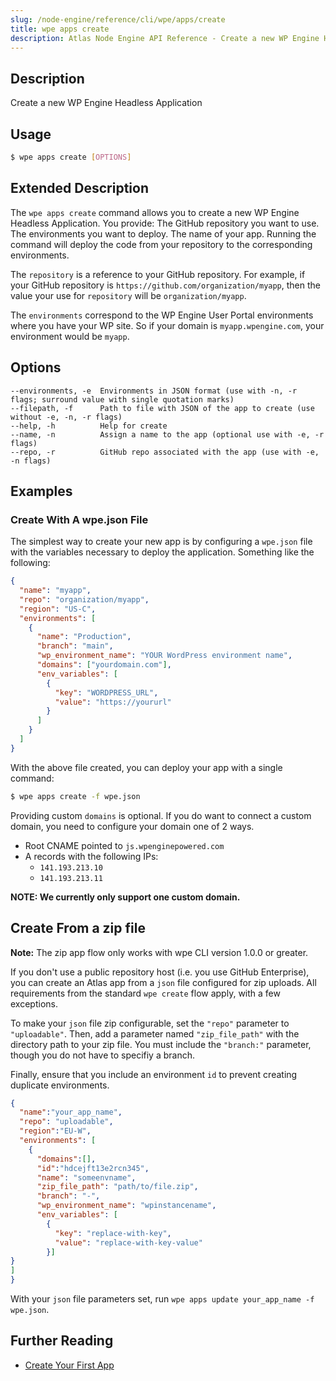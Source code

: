```yaml
---
slug: /node-engine/reference/cli/wpe/apps/create
title: wpe apps create
description: Atlas Node Engine API Reference - Create a new WP Engine Headless Application
---
```


## Description

Create a new WP Engine Headless Application

## Usage

```bash
$ wpe apps create [OPTIONS]
```

## Extended Description

The `wpe apps create` command allows you to create a new WP Engine Headless Application. You provide:
The GitHub repository you want to use.
The environments you want to deploy.
The name of your app.
Running the command will deploy the code from your repository to the corresponding environments.

The `repository` is a reference to your GitHub repository. For example, if your GitHub repository is `https://github.com/organization/myapp`, then the value your use for `repository` will be `organization/myapp`.

The `environments` correspond to the WP Engine User Portal environments where you have your WP site. So if your domain is `myapp.wpengine.com`, your environment would be `myapp`.

## Options

```
--environments, -e  Environments in JSON format (use with -n, -r flags; surround value with single quotation marks)
--filepath, -f      Path to file with JSON of the app to create (use without -e, -n, -r flags)
--help, -h          Help for create
--name, -n          Assign a name to the app (optional use with -e, -r flags)
--repo, -r          GitHub repo associated with the app (use with -e, -n flags)
```

## Examples

### Create With A wpe.json File

The simplest way to create your new app is by configuring a `wpe.json` file with the variables necessary to deploy the application. Something like the following:

```json
{
  "name": "myapp",
  "repo": "organization/myapp",
  "region": "US-C",
  "environments": [
    {
      "name": "Production",
      "branch": "main",
      "wp_environment_name": "YOUR WordPress environment name",
      "domains": ["yourdomain.com"],
      "env_variables": [
        {
          "key": "WORDPRESS_URL",
          "value": "https://yoururl"
        }
      ]
    }
  ]
}
```

With the above file created, you can deploy your app with a single command:

```bash
$ wpe apps create -f wpe.json
```

Providing custom `domains` is optional. If you do want to connect a custom domain, you need to configure your domain one of 2 ways.

- Root CNAME pointed to `js.wpenginepowered.com`
- A records with the following IPs:
  - `141.193.213.10`
  - `141.193.213.11`

**NOTE: We currently only support one custom domain.**

## Create From a zip file

**Note:** The zip app flow only works with wpe CLI version 1.0.0 or greater.

If you don't use a public repository host (i.e. you use GitHub Enterprise), you can create an Atlas app from a `json` file configured for zip uploads. All requirements from the standard `wpe create` flow apply, with a few exceptions.

To make your `json` file zip configurable, set the `"repo"` parameter to `"uploadable"`. Then, add a parameter named `"zip_file_path"` with the directory path to your zip file. You must include the `"branch:"` parameter, though you do not have to specifiy a branch.

Finally, ensure that you include an environment `id` to prevent creating duplicate environments.

```json
{
  "name":"your_app_name",
  "repo": "uploadable",
  "region":"EU-W",
  "environments": [
    {
      "domains":[],
      "id":"hdcejft13e2rcn345",
      "name": "someenvname",
      "zip_file_path": "path/to/file.zip",
      "branch": "-",
      "wp_environment_name": "wpinstancename",
      "env_variables": [
        {
          "key": "replace-with-key",
          "value": "replace-with-key-value"
        }]
}
]
}
```

With your `json` file parameters set, run `wpe apps update your_app_name -f wpe.json`. 

## Further Reading

- [Create Your First App](../../../../guides/create-app)
